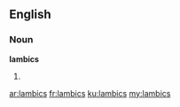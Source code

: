==English==

===Noun===
'''lambics'''

# {{plural of|lambic}}

[[ar:lambics]]
[[fr:lambics]]
[[ku:lambics]]
[[my:lambics]]